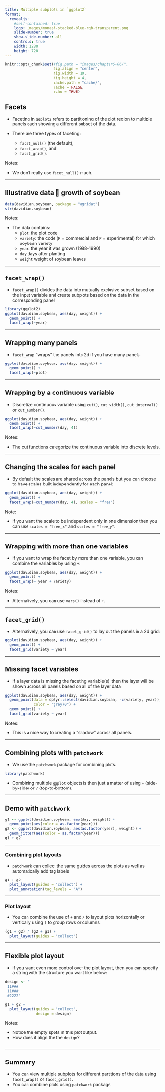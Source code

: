 ```yaml
---
title: Multiple subplots in `ggplot2`
format: 
  revealjs:
    #self-contained: true
    logo: images/monash-stacked-blue-rgb-transparent.png
    slide-number: true
    show-slide-number: all
    controls: true
    width: 1280
    height: 720
---
```


```r
knitr::opts_chunk$set(#fig.path = "images/chapter6-06/",
                      fig.align = "center",
                      fig.width = 10, 
                      fig.height = 4,
                      cache.path = "cache/",
                      cache = FALSE,
                      echo = TRUE)
```


## Facets 

* Faceting in `ggplot2` refers to partitioning of the plot region to multiple panels each showing a different subset of the data.
* There are three types of faceting:

  * `facet_null()` (the default),
  * `facet_wrap()`, and
  * `facet_grid()`.
  
Notes: 

* We don't really use `facet_null()` much.

---

## Illustrative data 🌱 growth of soybean

```r
data(davidian.soybean, package = "agridat")
str(davidian.soybean)
```

Notes:

* The data contains:
  * `plot`: the plot code
  * `variety`: the code (`F` = commercial and `P` = experimental) for which soybean variety
  * `year`: the year it was grown (1988-1990)
  * `day` days after planting
  * `weight` weight of soybean leaves

---

## `facet_wrap()`

* `facet_wrap()` divides the data into mutually exclusive subset based on the input variable and create subplots based on the data in the corresponding panel.

```r
library(ggplot2)
ggplot(davidian.soybean, aes(day, weight)) + 
  geom_point() +
  facet_wrap(~year)
```

---

## Wrapping many panels

* `facet_wrap` "wraps" the panels into 2d if you have many panels

```r
ggplot(davidian.soybean, aes(day, weight)) + 
  geom_point() +
  facet_wrap(~plot)
```

---

## Wrapping by a continuous variable

* Discretize  continuous variable using `cut()`, `cut_width()`, `cut_interval()` or `cut_number()`.

```r
ggplot(davidian.soybean, aes(day, weight)) + 
  geom_point() +
  facet_wrap(~cut_number(day, 4))
```

Notes: 

* The cut functions categorize the continuous variable into discrete levels.

---

## Changing the scales for each panel

* By default the scales are shared across the panels but you can choose to have scales built independently for each panel:

```r
ggplot(davidian.soybean, aes(day, weight)) + 
  geom_point() +
  facet_wrap(~cut_number(day, 4), scales = "free")
```


Note:

* If you want the scale to be independent only in one dimension then you can use `scales = "free_x"` and `scales = "free_y"`.

---

## Wrapping with more than one variables

* If you want to wrap the facet by more than one variable, you can combine the variables by using `+`:

```r
ggplot(davidian.soybean, aes(day, weight)) + 
  geom_point() +
  facet_wrap(~ year + variety)
```


Notes:

* Alternatively, you can use `vars()` instead of `+`.

---

## `facet_grid()`

* Alternatively, you can use `facet_grid()` to lay out the panels in a 2d grid:

```r
ggplot(davidian.soybean, aes(day, weight)) + 
  geom_point() +
  facet_grid(variety ~ year)
```

---

## Missing facet variables

* If a layer data is missing the faceting variable(s), then the layer will be shown across all panels based on all of the layer data

```r
ggplot(davidian.soybean, aes(day, weight)) + 
  geom_point(data = dplyr::select(davidian.soybean, -c(variety, year)),
             color = "grey70") +
  geom_point() +
  facet_grid(variety ~ year)
```

Notes:

* This is a nice way to creating a "shadow" across all panels.

---

## Combining plots with `patchwork`

* We use the `patchwork` package for combining plots.

```r
library(patchwork)
```
* Combining multiple `ggplot` objects is then just a matter of using `+` (side-by-side) or `/` (top-to-bottom).


---


## Demo with `patchwork`

```r
g1 <- ggplot(davidian.soybean, aes(day, weight)) +
  geom_point(aes(color = as.factor(year))) 
g2 <- ggplot(davidian.soybean, aes(as.factor(year), weight)) +
  geom_jitter(aes(color = as.factor(year))) 
g1 + g2
```

---

### Combining plot layouts

* `patchwork` can collect the same guides across the plots as well as automatically add tag labels

```r
g1 + g2 + 
  plot_layout(guides = "collect") + 
  plot_annotation(tag_levels = "A")
```

---

### Plot layout

* You can combine the use of `+` and `/` to layout plots horizontally or vertically using `(` to group rows or columns




```r
(g1 + g2) / (g2 + g1) + 
  plot_layout(guides = "collect")
```

---

## Flexible plot layout

* If you want even more control over the plot layout, then you can specify a string with the structure you want like below:

```r
design <- "
 11###
 11###
 #2222"

g1 + g2 + 
  plot_layout(guides = "collect",
              design = design)
```

Notes:

* Notice the empty spots in this plot output.
* How does it align the the `design`?

```r
```


---

## Summary

* You can view multiple subplots for different partitions of the data using `facet_wrap()` or `facet_grid()`.
* You can combine plots using `patchwork` package.

